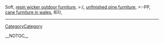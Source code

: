 Soft, <a href=" http://www.videocodezone.com/users/furniture-qilh ">resin wicker outdoor furniture</a>,  >:(, <a href=" http://www.videocodezone.com/users/furniture-yxmo ">unfinished pine furniture</a>,  >:-PP, <a href=" http://www.videocodezone.com/users/furniture-hgvg ">cane furniture in wales</a>,  8))),
----
[[CategoryCategory]]

__NOTOC__